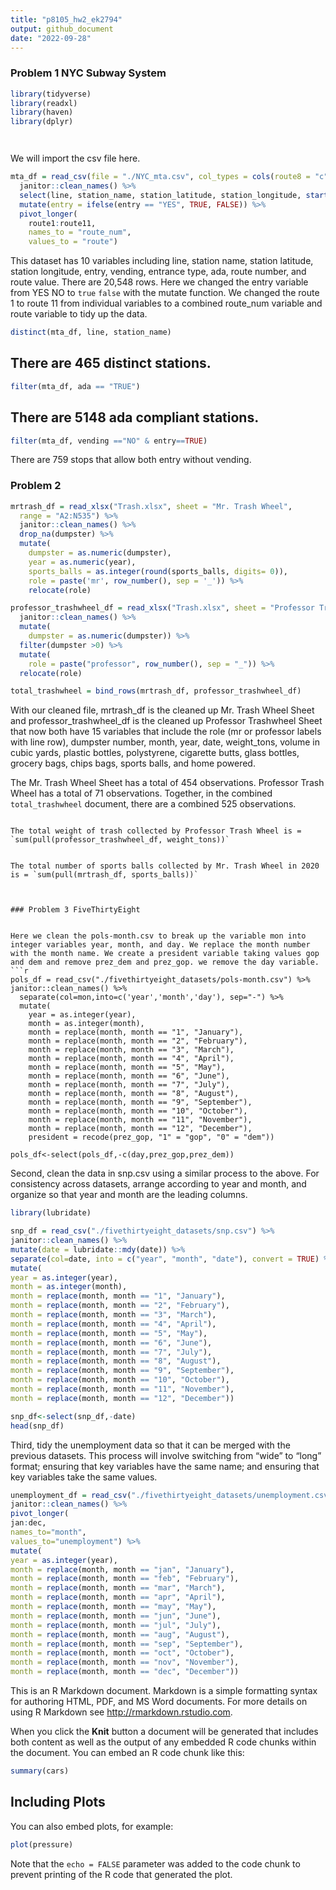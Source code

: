 ```yaml
---
title: "p8105_hw2_ek2794"
output: github_document
date: "2022-09-28"
---
```


### Problem 1 NYC Subway System 

```r
library(tidyverse)
library(readxl)
library(haven)
library(dplyr)




```


We will import the csv file here.
```r
mta_df = read_csv(file = "./NYC_mta.csv", col_types = cols(route8 = "c", route9 = "c", route10 = "c", route11 = "c")) %>%
  janitor::clean_names() %>%
  select(line, station_name, station_latitude, station_longitude, starts_with("route"), entry, vending, entrance_type, ada) %>%
  mutate(entry = ifelse(entry == "YES", TRUE, FALSE)) %>%
  pivot_longer(
    route1:route11,
    names_to = "route_num",
    values_to = "route")

```

This dataset has 10 variables including line, station name, station latitude, station longitude, entry, vending, entrance type, ada, route number, and route value. There are 20,548 rows. Here we changed the entry variable from YES NO to `true` `false` with the mutate function. We changed the route 1 to route 11 from individual variables to a combined route_num variable and route variable to tidy up the data.


```r
distinct(mta_df, line, station_name)
```
## There are 465 distinct stations. 

```r
filter(mta_df, ada == "TRUE")
```

## There are 5148 ada compliant stations. 


```r
filter(mta_df, vending =="NO" & entry==TRUE)

```
There are 759 stops that allow both entry without vending.

### Problem 2 
```r
mrtrash_df = read_xlsx("Trash.xlsx", sheet = "Mr. Trash Wheel",
  range = "A2:N535") %>%
  janitor::clean_names() %>%
  drop_na(dumpster) %>%
  mutate(
    dumpster = as.numeric(dumpster),
    year = as.numeric(year),
    sports_balls = as.integer(round(sports_balls, digits= 0)),
    role = paste('mr', row_number(), sep = '_')) %>%
    relocate(role) 

professor_trashwheel_df = read_xlsx("Trash.xlsx", sheet = "Professor Trash Wheel", range = "A2:N116") %>%
  janitor::clean_names() %>%
  mutate(
    dumpster = as.numeric(dumpster)) %>%
  filter(dumpster >0) %>%
  mutate(
    role = paste("professor", row_number(), sep = "_")) %>%
  relocate(role) 

total_trashwheel = bind_rows(mrtrash_df, professor_trashwheel_df)

```

With our cleaned file, mrtrash_df is the cleaned up Mr. Trash Wheel Sheet and professor_trashwheel_df is the cleaned up Professor Trashwheel Sheet that now both have 15 variables that include the role (mr or professor labels with line row), dumpster number, month, year, date, weight_tons, volume in cubic yards, plastic bottles, polystyrene, cigarette butts, glass bottles, grocery bags, chips bags, sports balls, and home powered. 

The Mr. Trash Wheel Sheet has a total of 454 observations. Professor Trash Wheel has a total of 71 observations. Together, in the combined `total_trashwheel` document, there are a combined 525 observations. 

```

The total weight of trash collected by Professor Trash Wheel is = 
`sum(pull(professor_trashwheel_df, weight_tons))`


The total number of sports balls collected by Mr. Trash Wheel in 2020 is = `sum(pull(mrtrash_df, sports_balls))`



### Problem 3 FiveThirtyEight 


Here we clean the pols-month.csv to break up the variable mon into integer variables year, month, and day. We replace the month number with the month name. We create a president variable taking values gop and dem and remove prez_dem and prez_gop. we remove the day variable.
```r
pols_df = read_csv("./fivethirtyeight_datasets/pols-month.csv") %>%
janitor::clean_names() %>%
  separate(col=mon,into=c('year','month','day'), sep="-") %>%
  mutate(
    year = as.integer(year),
    month = as.integer(month),
    month = replace(month, month == "1", "January"),
    month = replace(month, month == "2", "February"),
    month = replace(month, month == "3", "March"),
    month = replace(month, month == "4", "April"),
    month = replace(month, month == "5", "May"),
    month = replace(month, month == "6", "June"),
    month = replace(month, month == "7", "July"),
    month = replace(month, month == "8", "August"),
    month = replace(month, month == "9", "September"),
    month = replace(month, month == "10", "October"),
    month = replace(month, month == "11", "November"),
    month = replace(month, month == "12", "December"),
    president = recode(prez_gop, "1" = "gop", "0" = "dem"))
    
pols_df<-select(pols_df,-c(day,prez_gop,prez_dem))

```

Second, clean the data in snp.csv using a similar process to the above. For consistency across datasets, arrange according to year and month, and organize so that year and month are the leading columns.

```r
library(lubridate)
```
```r
snp_df = read_csv("./fivethirtyeight_datasets/snp.csv") %>%
janitor::clean_names() %>%
mutate(date = lubridate::mdy(date)) %>%
separate(col=date, into = c("year", "month", "date"), convert = TRUE) %>%
mutate(
year = as.integer(year),
month = as.integer(month),
month = replace(month, month == "1", "January"),
month = replace(month, month == "2", "February"),
month = replace(month, month == "3", "March"),
month = replace(month, month == "4", "April"),
month = replace(month, month == "5", "May"),
month = replace(month, month == "6", "June"),
month = replace(month, month == "7", "July"),
month = replace(month, month == "8", "August"),
month = replace(month, month == "9", "September"),
month = replace(month, month == "10", "October"),
month = replace(month, month == "11", "November"),
month = replace(month, month == "12", "December"))

snp_df<-select(snp_df,-date)
head(snp_df)
```

Third, tidy the unemployment data so that it can be merged with the previous datasets. This process will involve switching from “wide” to “long” format; ensuring that key variables have the same name; and ensuring that key variables take the same values.

```r
unemployment_df = read_csv("./fivethirtyeight_datasets/unemployment.csv") %>%
janitor::clean_names() %>%
pivot_longer(
jan:dec,
names_to="month",
values_to="unemployment") %>%
mutate(
year = as.integer(year),
month = replace(month, month == "jan", "January"),
month = replace(month, month == "feb", "February"),
month = replace(month, month == "mar", "March"),
month = replace(month, month == "apr", "April"),
month = replace(month, month == "may", "May"),
month = replace(month, month == "jun", "June"),
month = replace(month, month == "jul", "July"),
month = replace(month, month == "aug", "August"),
month = replace(month, month == "sep", "September"),
month = replace(month, month == "oct", "October"),
month = replace(month, month == "nov", "November"),
month = replace(month, month == "dec", "December"))


```


This is an R Markdown document. Markdown is a simple formatting syntax for authoring HTML, PDF, and MS Word documents. For more details on using R Markdown see <http://rmarkdown.rstudio.com>.

When you click the **Knit** button a document will be generated that includes both content as well as the output of any embedded R code chunks within the document. You can embed an R code chunk like this:

```r
summary(cars)
```

## Including Plots

You can also embed plots, for example:

```r
plot(pressure)
```

Note that the `echo = FALSE` parameter was added to the code chunk to prevent printing of the R code that generated the plot.
